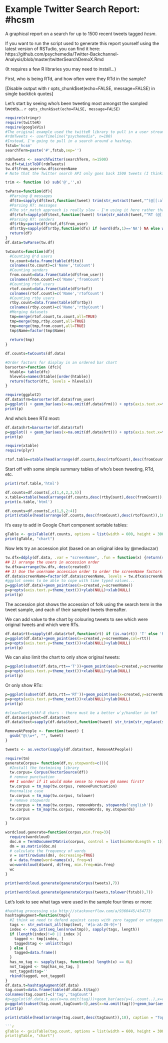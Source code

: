 Example Twitter Search Report: #hcsm
========================================================

A graphical report on a search for up to 1500 recent tweets tagged *hcsm*.

If you want to run the script used to generate this report yourself using the latest version of RSTudio, you can find it here: https://github.com/psychemedia/Twitter-Backchannel-Analysis/blob/master/twitterSearchDemoX.Rmd

(It requires a few R libraries you may need to install...)

First, who is being RTd, and how often were they RTd in the sample? 

[Disable output with r opts_chunk$set(echo=FALSE, message=FALSE) in single backtick quotes]


Let's start by seeing who's been tweeting most amongst the sampled tweets...
`r opts_chunk$set(echo=FALSE, message=FALSE)`

```r
require(stringr)
require(twitteR)
require(googleVis)
#The original example used the twitteR library to pull in a user stream
#rdmTweets <- userTimeline("psychemedia", n=100)
#Instead, I'm going to pull in a search around a hashtag.
fstub='hcsm'
searchTerm=paste('#',fstub,sep='')

rdmTweets <- searchTwitter(searchTerm, n=1500)
tw.df=twListToDF(rdmTweets)
tw.df$from_user=tw.df$screenName
# Note that the Twitter search API only goes back 1500 tweets (I think?)

trim <- function (x) sub('@','',x)

twParse=function(df){
  #Parsing @ messages
  df$to=sapply(df$text,function(tweet) trim(str_extract(tweet,"^(@[[:alnum:]_]*)")))
  #Parsing RT: messages
  #The str_match approach is really slow - I'm using it here rather than str_extract purely as a demo
  df$rtof=sapply(df$text,function(tweet) trim(str_match(tweet,"^RT (@[[:alnum:]_]*)")[2]))
  #Parsing RT: senders
  df$rtby=paste(df$rtof,df$from_user)
  df$rtby=sapply(df$rtby,function(dfx) if (word(dfx,1)=='NA') NA else word(dfx,2))
  return(df)
}
df.data=twParse(tw.df)

twCounts=function(df){
  #Counting @'d users
  to.count=data.frame(table(df$to))
  colnames(to.count)=c('Name','toCount')
  #Counting senders
  from.count=data.frame(table(df$from_user))
  colnames(from.count)=c('Name','fromCount')
  #Counting rtof users
  rtof.count=data.frame(table(df$rtof))
  colnames(rtof.count)=c('Name','rtofCount')
  #Counting rtby users
  rtby.count=data.frame(table(df$rtby))
  colnames(rtby.count)=c('Name','rtbyCount')
  #Merging datasets
  tmp=merge(rtof.count,to.count,all=TRUE)
  tmp=merge(tmp,rtby.count,all=TRUE)
  tmp=merge(tmp,from.count,all=TRUE)
  tmp$Name=factor(tmp$Name)
  
  return(tmp)
}

df.counts=twCounts(df.data)

#Order factors for display in an ordered bar chart
barsorter=function (dfc){
  htable= table(dfc)
  hlevels=names(htable)[order(htable)]
  return(factor(dfc, levels = hlevels))
}

require(ggplot2)
df.data$frm=barsorter(df.data$from_user)
p=ggplot() + geom_bar(aes(x=na.omit(df.data$frm))) + opts(axis.text.x=theme_text(angle=-90)) + xlab(NULL)
print(p)
```


And who's been RTd most:

```r
df.data$hrt=barsorter(df.data$rtof)
p=ggplot() + geom_bar(aes(x=na.omit(df.data$hrt))) + opts(axis.text.x=theme_text(angle=-90)) + xlab(NULL)
print(p)
```

```r
require(xtable)
require(plyr)

rtof.table=xtable(head(arrange(df.counts,desc(rtofCount),desc(fromCount)),10),type=html, caption = "Top ten users by 'RT of' and 'from' count",caption.placement = "top")
```

Start off with some simple summary tables of who's been tweeting, RTd, etc.

```r
print(rtof.table,'html')
```

```r
df.counts=df.counts[,c(1,4,2,3,5)]
x.table=xtable(head(arrange(df.counts,desc(rtbyCount),desc(fromCount)),10), caption = "Top ten users by 'RT by'' count",caption.placement = "top")
print(x.table,'html')
```


```r
df.counts=df.counts[,c(1,5,2:4)]
print(xtable(head(arrange(df.counts,desc(fromCount),desc(rtofCount)),10), caption = "Top ten users by 'from'' count",caption.placement = "top"),'html')

```

It's easy to add in Google Chart component sortable tables:

```r
gTable <- gvisTable(df.counts, options = list(width = 600, height = 300, page = "enable"))
print(gTable, "chart")
```

Now lets try an accession plot (based on an oriiginal idea by @mediaczar)

```r
tw.dfx=ddply(df.data, .var = "screenName", .fun = function(x) {return(subset(x, created %in% min(created),select=c(screenName,created)))})
## 2) arrange the users in accession order
tw.dfxa=arrange(tw.dfx,-desc(created))
## 3) Use the username accession order to order the screenName factors in the searchlist
df.data$screenName=factor(df.data$screenName, levels = tw.dfxa$screenName)
#ggplot seems to be able to cope with time typed values...
p=ggplot(df.data)+geom_point(aes(x=created,y=screenName))
p=p+opts(axis.text.y=theme_text())+ylab(NULL)+xlab(NULL)
print(p)
```
The accession plot shows the accession of folk using the search term in the tweet sample, and each of their sampled tweets thereafter.

We can add value to the chart by colouring tweets to see which were original tweets and which were RTs.

```r
df.data$rtt=sapply(df.data$rtof,function(rt) if (is.na(rt)) 'T' else 'RT')
p=ggplot(df.data)+geom_point(aes(x=created,y=screenName,col=rtt))
p=p+opts(axis.text.y=theme_text())+xlab(NULL)+ylab(NULL)
print(p)
```

We can also limit the chart to only show original tweets:

```r
p=ggplot(subset(df.data,rtt=='T'))+geom_point(aes(x=created,y=screenName,col=rtt),colour='aquamarine3')
p=p+opts(axis.text.y=theme_text())+xlab(NULL)+ylab(NULL)
print(p)
```

Or only show RTs:

```r
p=ggplot(subset(df.data,rtt=='RT'))+geom_point(aes(x=created,y=screenName),colour='red')
p=p+opts(axis.text.y=theme_text())+xlab(NULL)+ylab(NULL)
print(p)
```

```r

#cleanTweet/utkf-8 chars - there must be a better w`y/handler in tm?
df.data$origtext=df.data$text
df.data$text=sapply(df.data$text,function(tweet) str_trim(str_replace(str_sub(str_replace(tweet,'- tweet id [[:digit:]/s]*$',''),end=-35),"^([[:alnum:]_]*:)",'')))

RemoveAtPeople <- function(tweet) {
  gsub("@\\w+", "", tweet)
}

tweets <- as.vector(sapply(df.data$text, RemoveAtPeople))

require(tm)
generateCorpus= function(df,my.stopwords=c()){
  #Install the textmining library
  tw.corpus= Corpus(VectorSource(df))
  # remove punctuation
  ## I wonder if it would make sense to remove @d names first?
  tw.corpus = tm_map(tw.corpus, removePunctuation)
  #normalise case
  tw.corpus = tm_map(tw.corpus, tolower)
  # remove stopwords
  tw.corpus = tm_map(tw.corpus, removeWords, stopwords('english'))
  tw.corpus = tm_map(tw.corpus, removeWords, my.stopwords)

  tw.corpus
}

wordcloud.generate=function(corpus,min.freq=3){
  require(wordcloud)
  doc.m = TermDocumentMatrix(corpus, control = list(minWordLength = 1))
  dm = as.matrix(doc.m)
  # calculate the frequency of words
  v = sort(rowSums(dm), decreasing=TRUE)
  d = data.frame(word=names(v), freq=v)
  wc=wordcloud(d$word, d$freq, min.freq=min.freq)
  wc
}

print(wordcloud.generate(generateCorpus(tweets),7))
```

```r
print(wordcloud.generate(generateCorpus(tweets,tolower(fstub)),7))
```

Let's look to see what tags were used in the sample four times or more:

```r
#hashtag processing via http://stackoverflow.com/a/9360445/454773
hashtagAugment=function(tmp){
  #I think we need to defend against cases with zero tagged or untagged tweets?
  tags <- str_extract_all(tmp$text, '#[a-zA-Z0-9]+')
  index <- rep.int(seq_len(nrow(tmp)), sapply(tags, length))
  if (length(index)!=0 || index ){
    tagged <- tmp[index, ]
    tagged$tag <- unlist(tags)
  } else {
    tagged=data.frame()
  }
  has_no_tag <- sapply(tags, function(x) length(x) == 0L)
  not_tagged <- tmp[has_no_tag, ]
  not_tagged$tag=''
  rbind(tagged, not_tagged)
}
df.data.t=hashtagAugment(df.data)
tag.count=data.frame(table(df.data.t$tag))
colnames(tag.count)=c('tag','tagCount')
#p=ggplot(df.data.t,aes(x=na.omit(tag)))+geom_bar(aes(y=(..count..),x=reorder(tag,rep(1,length(tag)),sum))) + xlab(NULL) + opts(axis.text.x=theme_text(angle=-90,size=6))
p=ggplot(subset(tag.count,tagCount>3),aes(x=na.omit(tag)))+geom_bar(aes(y=tagCount,stat="identity",x=reorder(tag,tagCount))) + xlab(NULL) + opts(axis.text.x=theme_text(angle=-90))
print(p)
```

```r
print(xtable(head(arrange(tag.count,desc(tagCount)),10), caption = "Top ten tags",caption.placement = "top"),'html')

```r
gTable <- gvisTable(tag.count, options = list(width = 600, height = 300, page = "enable"))
print(gTable, "chart")
```